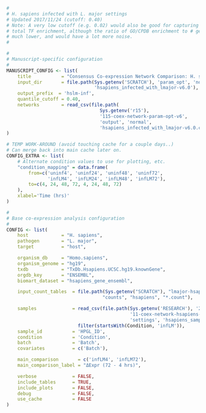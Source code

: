 ```r
#
# H. sapiens infected with L. major settings
# Updated 2017/11/24 (cutoff: 0.40)
# Note: A very low cutoff (e.g. 0.02) would also be good for capturing more
# total TF enrichment, although the ratio of GO/CPDB enrichment to # genes is
# much lower, and would have a lot more noise.
#

#
# Manuscript-specific configuration
#
MANUSCRIPT_CONFIG <- list(
    title           = "Consensus Co-expression Network Comparison: H. sapiens infected with L. major", 
    input_dir       = file.path(Sys.getenv('SCRATCH'), 'param_opt', 'normal',
                                'hsapiens_infected_with_lmajor-v6.0'),
    output_prefix  = 'hslm-inf',
    quantile_cutoff = 0.40,
    networks        = read_csv(file.path(
                                  Sys.getenv('r15'), 
                                  '115-coex-network-param-opt-v6',
                                  'output', 'normal',
                                  'hsapiens_infected_with_lmajor-v6.0.csv'))
)

# TEMP WORK-AROUND (avoid touching cache for a couple days..)
# Can merge back into main cache later on.
CONFIG_EXTRA <- list(
    # Alternate condition values to use for plotting, etc.
    "condition_mapping" = data.frame(
        from=c('uninf4', 'uninf24', 'uninf48', 'uninf72', 
               'infLM4', 'infLM24', 'infLM48', 'infLM72'),
        to=c(4, 24, 48, 72, 4, 24, 48, 72)
    ),
    xlabel='Time (hrs)'
)

#
# Base co-expression analysis configuration
#
CONFIG <- list(
    host            = "H. sapiens",
    pathogen        = "L. major",
    target          = "host",

    organism_db     = "Homo.sapiens",
    organism_genome = "hg19",
    txdb            = "TxDb.Hsapiens.UCSC.hg19.knownGene",
    orgdb_key       = "ENSEMBL",
    biomart_dataset = "hsapiens_gene_ensembl",

    input_count_tables  = file.path(Sys.getenv("SCRATCH"), "lmajor-hsapiens",
                                   "counts", "hsapiens", "*.count"),

    samples             = read_csv(file.path(Sys.getenv('RESEARCH'), '2015',
                                             '11-coex-network-hsapiens-infected-with-lmajor',
                                             'settings', 'hsapiens_samples.csv')) %>%
                          filter(startsWith(Condition, 'infLM')),
    sample_id           = 'HPGL_ID',
    condition           = 'Condition',
    batch               = 'Batch',
    covariates          = c('Batch'),

    main_comparison       = c('infLM4', 'infLM72'),
    main_comparison_label = "ΔExpr (72 - 4 hrs)",

    verbose             = FALSE,
    include_tables      = TRUE,
    include_plots       = FALSE,
    debug               = FALSE,
    use_cache           = FALSE
)
```
